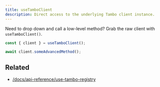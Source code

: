 ```yaml
---
title: useTamboClient
description: Direct access to the underlying Tambo client instance.
---
```


Need to drop down and call a low-level method? Grab the raw client with
`useTamboClient()`.

```ts title="advanced.ts"
const { client } = useTamboClient();

await client.someAdvancedMethod();
```

## Related

- [/docs/api-reference/use-tambo-registry](/docs/api-reference/use-tambo-registry)
